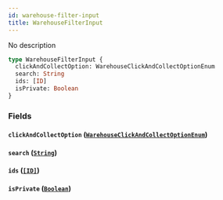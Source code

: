 ```yaml
---
id: warehouse-filter-input
title: WarehouseFilterInput
---
```


No description

```graphql
type WarehouseFilterInput {
  clickAndCollectOption: WarehouseClickAndCollectOptionEnum
  search: String
  ids: [ID]
  isPrivate: Boolean
}
```

### Fields

#### `clickAndCollectOption` ([`WarehouseClickAndCollectOptionEnum`](/developer/api-reference/enums/warehouse-click-and-collect-option-enum.mdx))

#### `search` ([`String`](/developer/api-reference/scalars/string.mdx))

#### `ids` ([`[ID]`](/developer/api-reference/scalars/id.mdx))

#### `isPrivate` ([`Boolean`](/developer/api-reference/scalars/boolean.mdx))

